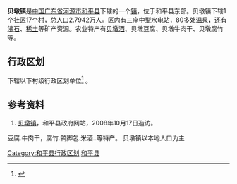{{中国乡级行政区|44/16/24/106/000}}
'''贝墩镇'''是[[中华人民共和国|中国]][[广东省|广东省]][[河源市|河源市]][[和平县|和平县]]下辖的一个[[镇|镇]]，位于和平县东部。贝墩镇下辖1个[[社区|社区]]17个[[村|村]]，总人口2.7942万人。区内有三座中型[[水电站|水电站]]，80多处[[温泉|温泉]]，还有[[沸石|沸石]]、[[稀土|稀土]]等矿产资源。农业特产有[[贝墩酒|贝墩酒]]、贝墩豆腐、贝墩牛肉干、贝墩腐竹等。

== 行政区划 ==
{{PAGENAMEBASE}}下辖以下村级行政区划单位<ref>{{PRC admin/ref sgc|44/16/24/106/000}}</ref>
{{PRC admin/children|44/16/24/106/000}}。

==参考资料==
#[https://web.archive.org/web/20080605235628/http://www.heping.gov.cn/jr4_view.asp?searchclass2=33 贝墩镇]，和平县政府网站，2008年10月17日造访。
{{reflist}}

{{GD-stub}}
{{PRC admin/navcat|44/16/24/106/000}}

[[Category:和平县行政区划|Category:和平县行政区划]]
[[Category:河源建制镇|和平县]]
豆腐.牛肉干，腐竹.鸭脚包.米酒..等特产。    贝墩镇以本地人口为主